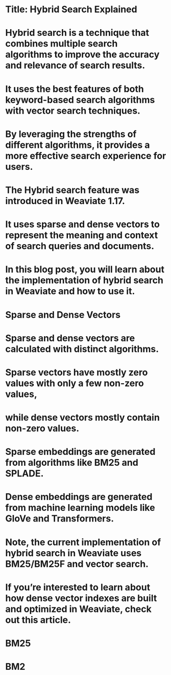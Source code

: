 # Title: Hybrid Search Explained

# Hybrid search is a technique that combines multiple search algorithms to improve the accuracy and relevance of search results.
# It uses the best features of both keyword-based search algorithms with vector search techniques.
# By leveraging the strengths of different algorithms, it provides a more effective search experience for users.

# The Hybrid search feature was introduced in Weaviate 1.17.
# It uses sparse and dense vectors to represent the meaning and context of search queries and documents.

# In this blog post, you will learn about the implementation of hybrid search in Weaviate and how to use it.

# Sparse and Dense Vectors
# Sparse and dense vectors are calculated with distinct algorithms.
# Sparse vectors have mostly zero values with only a few non-zero values,
# while dense vectors mostly contain non-zero values.
# Sparse embeddings are generated from algorithms like BM25 and SPLADE.
# Dense embeddings are generated from machine learning models like GloVe and Transformers.

# Note, the current implementation of hybrid search in Weaviate uses BM25/BM25F and vector search.

# If you’re interested to learn about how dense vector indexes are built and optimized in Weaviate, check out this article.

# BM25
# BM2
